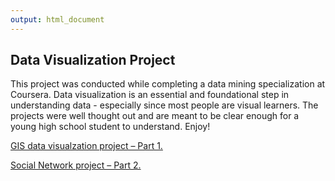 ```yaml
---
output: html_document
---
```


## Data Visualization Project
This project was conducted while completing a data mining specialization at Coursera. Data visualization is an essential and foundational step in understanding data - especially since most people are visual learners. The projects were well thought out and are meant to be clear enough for a young high school student to understand. Enjoy! 

[GIS data visualzation project -- Part 1.](GIS-dataviz copy.html)

[Social Network project -- Part 2.]()
